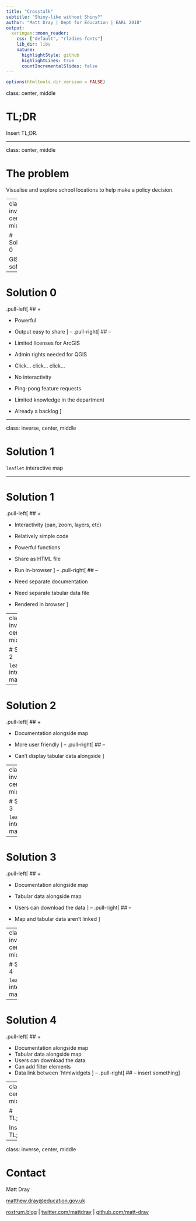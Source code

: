 ```yaml
---
title: "Crosstalk"
subtitle: "Shiny-like without Shiny?"
author: "Matt Dray | Dept for Education | EARL 2018"
output:
  xaringan::moon_reader:
    css: ["default", "rladies-fonts"]
    lib_dir: libs
    nature:
      highlightStyle: github
      highlightLines: true
      countIncrementalSlides: false
---
```


```r
options(htmltools.dir.version = FALSE)
```

class: center, middle

# TL;DR

Insert TL;DR.

---

class: center, middle

# The problem

Visualise and explore school locations to help make a policy decision.

---
class: inverse, center, middle

# Solution 0

GIS software

---

# Solution 0

.pull-left[
## +

* Powerful
* Output easy to share
]
--
.pull-right[
## &ndash;

* Limited licenses for ArcGIS
* Admin rights needed for QGIS
* Click... click... click...
* No interactivity
* Ping-pong feature requests
* Limited knowledge in the department
* Already a backlog
]

---

class: inverse, center, middle

# Solution 1

`leaflet` interactive map

---

# Solution 1

.pull-left[
## +

* Interactivity (pan, zoom, layers, etc)
* Relatively simple code
* Powerful functions
* Share as HTML file
* Run in-browser
]
--
.pull-right[
## &ndash;

* Need separate documentation
* Need separate tabular data file
* Rendered in browser
]

---
class: inverse, center, middle

# Solution 2

`leaflet` interactive map
<p>in a `flexdashboard`

---

# Solution 2

.pull-left[
## +

* Documentation alongside map
* More user friendly
]
--
.pull-right[
## &ndash;

* Can't display tabular data alongside
]

---
class: inverse, center, middle

# Solution 3

`leaflet` interactive map
<p>in a `flexdashboard`
<p>with a `datatable`

---

# Solution 3
.pull-left[
## +

* Documentation alongside map
* Tabular data alongside map
* Users can download the data
]
--
.pull-right[
## &ndash;

* Map and tabular data aren't linked
]

---
class: inverse, center, middle

# Solution 4

`leaflet` interactive map
<p>in a `flexdashboard`
<p>with a `datatable`
<p>and linked with `crosstalk`

---

# Solution 4

.pull-left[
## +

* Documentation alongside map
* Tabular data alongside map
* Users can download the data
* Can add filter elements
* Data link between `htmlwidgets
]
--
.pull-right[
## &ndash;
insert something
]

---
class: center, middle

# TL;DR

Insert TL;DR.

---
class: inverse, center, middle

# Contact

Matt Dray

[matthew.dray@education.gov.uk](mailto:matthew.dray@education.gov.uk)

[rostrum.blog](https://rostrum.blog) | [twitter.com/mattdray](https://www.twitter.com/mattdray) | [github.com/matt-dray](https://www.github.com/matt-dray)
